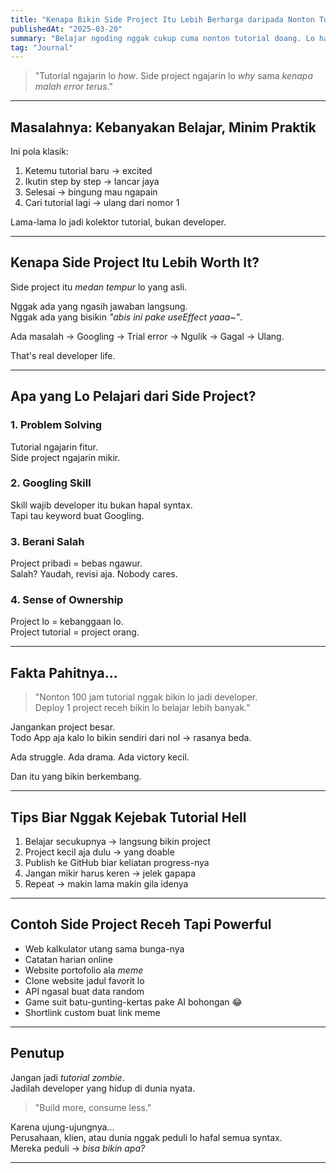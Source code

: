 ```yaml
---
title: "Kenapa Bikin Side Project Itu Lebih Berharga daripada Nonton Tutorial"
publishedAt: "2025-03-20"
summary: "Belajar ngoding nggak cukup cuma nonton tutorial doang. Lo harus berantem langsung sama real project."
tag: "Journal"
---
```


> "Tutorial ngajarin lo *how*. Side project ngajarin lo *why* sama *kenapa malah error terus*."

---

## Masalahnya: Kebanyakan Belajar, Minim Praktik

Ini pola klasik:
1. Ketemu tutorial baru → excited
2. Ikutin step by step → lancar jaya
3. Selesai → bingung mau ngapain
4. Cari tutorial lagi → ulang dari nomor 1

Lama-lama lo jadi kolektor tutorial, bukan developer.

---

## Kenapa Side Project Itu Lebih Worth It?

Side project itu *medan tempur* lo yang asli.

Nggak ada yang ngasih jawaban langsung.  
Nggak ada yang bisikin *"abis ini pake useEffect yaaa~"*.

Ada masalah → Googling → Trial error → Ngulik → Gagal → Ulang.

That's real developer life.

---

## Apa yang Lo Pelajari dari Side Project?

### 1. Problem Solving
Tutorial ngajarin fitur.  
Side project ngajarin mikir.

### 2. Googling Skill
Skill wajib developer itu bukan hapal syntax.  
Tapi tau keyword buat Googling.

### 3. Berani Salah
Project pribadi = bebas ngawur.  
Salah? Yaudah, revisi aja. Nobody cares.

### 4. Sense of Ownership
Project lo = kebanggaan lo.  
Project tutorial = project orang.

---

## Fakta Pahitnya...

> "Nonton 100 jam tutorial nggak bikin lo jadi developer.  
Deploy 1 project receh bikin lo belajar lebih banyak."

Jangankan project besar.  
Todo App aja kalo lo bikin sendiri dari nol → rasanya beda.

Ada struggle. Ada drama. Ada victory kecil.

Dan itu yang bikin berkembang.

---

## Tips Biar Nggak Kejebak Tutorial Hell

1. Belajar secukupnya → langsung bikin project
2. Project kecil aja dulu → yang doable
3. Publish ke GitHub biar keliatan progress-nya
4. Jangan mikir harus keren → jelek gapapa
5. Repeat → makin lama makin gila idenya

---

## Contoh Side Project Receh Tapi Powerful

- Web kalkulator utang sama bunga-nya
- Catatan harian online
- Website portofolio ala *meme*
- Clone website jadul favorit lo
- API ngasal buat data random
- Game suit batu-gunting-kertas pake AI bohongan 😂
- Shortlink custom buat link meme

---

## Penutup

Jangan jadi *tutorial zombie*.  
Jadilah developer yang hidup di dunia nyata.

> "Build more, consume less."

Karena ujung-ujungnya...  
Perusahaan, klien, atau dunia nggak peduli lo hafal semua syntax.  
Mereka peduli → *bisa bikin apa?*

---
